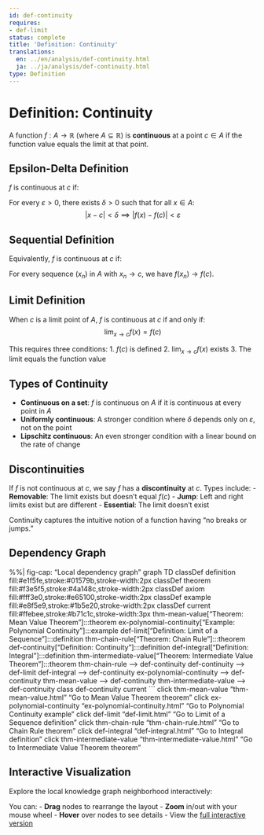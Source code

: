 ```yaml
---
id: def-continuity
requires:
- def-limit
status: complete
title: 'Definition: Continuity'
translations:
  en: ../en/analysis/def-continuity.html
  ja: ../ja/analysis/def-continuity.html
type: Definition
---
```


# Definition: Continuity {#def-continuity}

A function $f: A \to \mathbb{R}$ (where $A \subseteq \mathbb{R}$) is **continuous** at a point $c \in A$ if the function value equals the limit at that point.

## Epsilon-Delta Definition

$f$ is continuous at $c$ if:

For every $\varepsilon > 0$, there exists $\delta > 0$ such that for all $x \in A$:
$$|x - c| < \delta \implies |f(x) - f(c)| < \varepsilon$$

## Sequential Definition

Equivalently, $f$ is continuous at $c$ if:

For every sequence $(x_n)$ in $A$ with $x_n \to c$, we have $f(x_n) \to f(c)$.

## Limit Definition

When $c$ is a limit point of $A$, $f$ is continuous at $c$ if and only if:
$$\lim_{x \to c} f(x) = f(c)$$

This requires three conditions:
1. $f(c)$ is defined
2. $\lim_{x \to c} f(x)$ exists
3. The limit equals the function value

## Types of Continuity

- **Continuous on a set**: $f$ is continuous on $A$ if it is continuous at every point in $A$
- **Uniformly continuous**: A stronger condition where $\delta$ depends only on $\varepsilon$, not on the point
- **Lipschitz continuous**: An even stronger condition with a linear bound on the rate of change

## Discontinuities

If $f$ is not continuous at $c$, we say $f$ has a **discontinuity** at $c$. Types include:
- **Removable**: The limit exists but doesn't equal $f(c)$
- **Jump**: Left and right limits exist but are different
- **Essential**: The limit doesn't exist

Continuity captures the intuitive notion of a function having "no breaks or jumps."

## Dependency Graph

%%| fig-cap: "Local dependency graph"
graph TD
    classDef definition fill:#e1f5fe,stroke:#01579b,stroke-width:2px
    classDef theorem fill:#f3e5f5,stroke:#4a148c,stroke-width:2px
    classDef axiom fill:#fff3e0,stroke:#e65100,stroke-width:2px
    classDef example fill:#e8f5e9,stroke:#1b5e20,stroke-width:2px
    classDef current fill:#ffebee,stroke:#b71c1c,stroke-width:3px
    thm-mean-value["Theorem: Mean Value Theorem"]:::theorem
    ex-polynomial-continuity["Example: Polynomial Continuity"]:::example
    def-limit["Definition: Limit of a Sequence"]:::definition
    thm-chain-rule["Theorem: Chain Rule"]:::theorem
    def-continuity["Definition: Continuity"]:::definition
    def-integral["Definition: Integral"]:::definition
    thm-intermediate-value["Theorem: Intermediate Value Theorem"]:::theorem
    thm-chain-rule --> def-continuity
    def-continuity --> def-limit
    def-integral --> def-continuity
    ex-polynomial-continuity --> def-continuity
    thm-mean-value --> def-continuity
    thm-intermediate-value --> def-continuity
    class def-continuity current
```
    click thm-mean-value "thm-mean-value.html" "Go to Mean Value Theorem theorem"
    click ex-polynomial-continuity "ex-polynomial-continuity.html" "Go to Polynomial Continuity example"
    click def-limit "def-limit.html" "Go to Limit of a Sequence definition"
    click thm-chain-rule "thm-chain-rule.html" "Go to Chain Rule theorem"
    click def-integral "def-integral.html" "Go to Integral definition"
    click thm-intermediate-value "thm-intermediate-value.html" "Go to Intermediate Value Theorem theorem"

## Interactive Visualization

Explore the local knowledge graph neighborhood interactively:

::: {.graph-viz data-id="def-continuity" data-width="700" data-height="500"}
:::

You can:
- **Drag** nodes to rearrange the layout
- **Zoom** in/out with your mouse wheel
- **Hover** over nodes to see details
- View the [full interactive version](../../output/interactive/def-continuity.html){target="_blank"}
